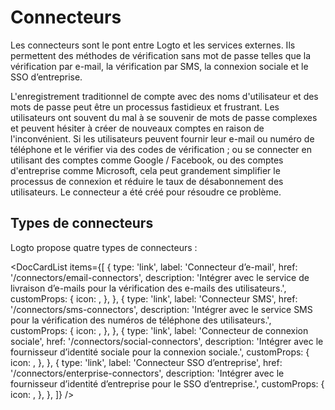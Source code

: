 
# Connecteurs

Les connecteurs sont le pont entre Logto et les services externes. Ils permettent des méthodes de vérification sans mot de passe telles que la vérification par e-mail, la vérification par SMS, la connexion sociale et le SSO d’entreprise.

L'enregistrement traditionnel de compte avec des noms d'utilisateur et des mots de passe peut être un processus fastidieux et frustrant. Les utilisateurs ont souvent du mal à se souvenir de mots de passe complexes et peuvent hésiter à créer de nouveaux comptes en raison de l'inconvénient. Si les utilisateurs peuvent fournir leur e-mail ou numéro de téléphone et le vérifier via des codes de vérification ; ou se connecter en utilisant des comptes comme Google / Facebook, ou des comptes d'entreprise comme Microsoft, cela peut grandement simplifier le processus de connexion et réduire le taux de désabonnement des utilisateurs. Le connecteur a été créé pour résoudre ce problème.

## Types de connecteurs

Logto propose quatre types de connecteurs :

<DocCardList
  items={[
    {
      type: 'link',
      label: 'Connecteur d’e-mail',
      href: '/connectors/email-connectors',
      description:
        'Intégrer avec le service de livraison d’e-mails pour la vérification des e-mails des utilisateurs.',
      customProps: {
        icon: <Email />,
      },
    },
    {
      type: 'link',
      label: 'Connecteur SMS',
      href: '/connectors/sms-connectors',
      description:
        'Intégrer avec le service SMS pour la vérification des numéros de téléphone des utilisateurs.',
      customProps: {
        icon: <Mobile />,
      },
    },
    {
      type: 'link',
      label: 'Connecteur de connexion sociale',
      href: '/connectors/social-connectors',
      description: 'Intégrer avec le fournisseur d’identité sociale pour la connexion sociale.',
      customProps: {
        icon: <Social />,
      },
    },
    {
      type: 'link',
      label: 'Connecteur SSO d’entreprise',
      href: '/connectors/enterprise-connectors',
      description: 'Intégrer avec le fournisseur d’identité d’entreprise pour le SSO d’entreprise.',
      customProps: {
        icon: <Enterprise />,
      },
    },
  ]}
/>
